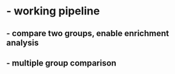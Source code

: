 #  - working pipeline

##   - compare two groups, enable enrichment analysis

##   - multiple group comparison

